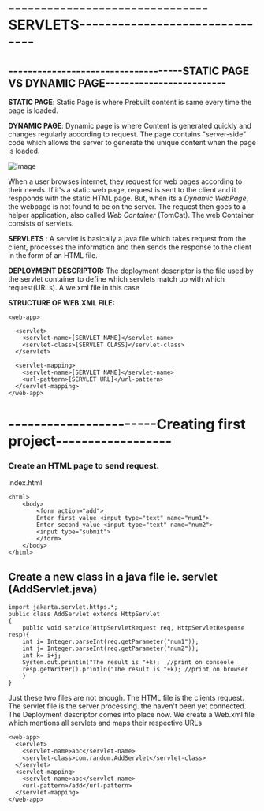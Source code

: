 # -------------------------------SERVLETS-------------------------------

## ------------------------------------**STATIC PAGE VS DYNAMIC PAGE**-------------------------

**STATIC PAGE**: Static Page is where Prebuilt content is same every time the page is loaded.

**DYNAMIC PAGE**: Dynamic page is where Content is generated quickly and changes regularly according to request.
				  The page contains "server-side" code which allows the server to generate the unique content when the page is loaded.		


![image](https://user-images.githubusercontent.com/76152244/173230676-01cdb084-bcc3-4c57-ab9e-0c24303506b7.png)

When a user browses internet, they request for web pages according to their needs. If it's a static web page, request is sent to the client and it respponds with the static HTML page.
But, when its a *Dynamic WebPage*, the webpage is not found to be on the server. The request then goes to a helper application, also called *Web Container* (TomCat).
The web Container consists of servlets.

**SERVLETS** : A servlet is basically a java file which takes request from the client, processes the information and then sends the response to the client in the form of an HTML file.

**DEPLOYMENT DESCRIPTOR:** The deployment descriptor is the file used by the servlet container to define which servlets match up with which request(URLs). A we.xml file in this case

**STRUCTURE OF WEB.XML FILE:**
```
<web-app>

  <servlet>
    <servlet-name>[SERVLET NAME]</servlet-name>
    <servlet-class>[SERVLET CLASS]</servlet-class>
  </servlet>

  <servlet-mapping>
    <servlet-name>[SERVLET NAME]</servlet-name>
    <url-pattern>[SERVLET URL]</url-pattern>
  </servlet-mapping>
</web-app>    
```


# -----------------------Creating first project------------------

### Create an HTML page to send request.

index.html

```
<html>
	<body>
		<form action="add">
		Enter first value <input type="text" name="num1">
		Enter second value <input type="text" name="num2">
		<input type="submit">
		</form>
	</body>
</html>
```
## Create a new class in a java file ie. servlet (AddServlet.java)

```
import jakarta.servlet.https.*;
public class AddServlet extends HttpServlet
{
	public void service(HttpServletRequest req, HttpServletResponse resp){
	int i= Integer.parseInt(req.getParameter("num1"));
	int j= Integer.parseInt(req.getParameter("num2"));
	int k= i+j;
	System.out.println("The result is "+k);  //print on conseole
	resp.getWriter().println("The result is "+k); //print on browser
	}
}
```

Just these two files are not enough. The HTML file is the clients request. The servlet file is the server processing. the haven't been yet connected. The Deployment descriptor comes into place now.
We create a Web.xml file which mentions all servlets and maps their respective URLs

```
<web-app>
  <servlet>
    <servlet-name>abc</servlet-name>
    <servlet-class>com.random.AddServlet</servlet-class>
  </servlet>
  <servlet-mapping>
    <servlet-name>abc</servlet-name>
    <url-pattern>/add</url-pattern>
  </servlet-mapping>
</web-app>
```




























